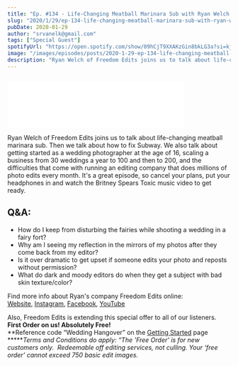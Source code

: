 ```yaml
---
title: "Ep. #134 - Life-Changing Meatball Marinara Sub with Ryan Welch of Freedom Edits"
slug: "2020/1/29/ep-134-life-changing-meatball-marinara-sub-with-ryan-welch-of-freedom-edits"
pubDate: 2020-01-29
author: "srvanelk@gmail.com"
tags: ["Special Guest"]
spotifyUrl: "https://open.spotify.com/show/09hCjT9XXAKzGin8bkLG3a?si=kjRZvQ1JTb6Ov3HVzSSlWA"
image: "/images/episodes/posts/2020-1-29-ep-134-life-changing-meatball-marinara-sub-with-ryan-welch-of-freedom-edits/RW_Square.webp"
description: "Ryan Welch of Freedom Edits joins us to talk about life-changing meatball marinara sub. Then we talk about how to fix Subway. We also talk about getting started as a wedding photographer at the age of 16, scaling a business from 30 weddings a year to 100 and then to 200, and the difficulties that come with running an editing company that does millions of photo edits every month. It's a great episode, so cancel your plans, put your headphones in and watch the Britney Spears Toxic music video to get ready."
---
```


<figure>
  <img src="/images/episodes/posts/2020-1-29-ep-134-life-changing-meatball-marinara-sub-with-ryan-welch-of-freedom-edits/RW_Square.webp" alt="" />
</figure>
<iframe class="embedly-embed" src="//cdn.embedly.com/widgets/media.html?src=https%3A%2F%2Fanchor.fm%2Fweddingphotohangover%2Fembed%2Fepisodes%2FEp--134---Life-Changing-Meatball-Marinara-Sub-with-Ryan-Welch-of-Freedom-Edits-eah5l0&display_name=Anchor+FM+Inc.&url=https%3A%2F%2Fanchor.fm%2Fweddingphotohangover%2Fepisodes%2FEp--134---Life-Changing-Meatball-Marinara-Sub-with-Ryan-Welch-of-Freedom-Edits-eah5l0&image=https%3A%2F%2Fd3t3ozftmdmh3i.cloudfront.net%2Fproduction%2Fpodcast_uploaded_episode400%2F805714%2F805714-1580330679029-65ce07b526186.jpg&key=61d05c9d54e8455ea7a9677c366be814&type=text%2Fhtml&schema=anchor&wmode=opaque" width="400" height="102" scrolling="no" title="Anchor FM Inc. embed" frameborder="0" allow="autoplay; fullscreen" allowfullscreen="true"></iframe>

Ryan Welch of Freedom Edits joins us to talk about life-changing meatball marinara sub. Then we talk about how to fix Subway. We also talk about getting started as a wedding photographer at the age of 16, scaling a business from 30 weddings a year to 100 and then to 200, and the difficulties that come with running an editing company that does millions of photo edits every month. It's a great episode, so cancel your plans, put your headphones in and watch the Britney Spears Toxic music video to get ready.

## Q&A:
- How do I keep from disturbing the fairies while shooting a wedding in a fairy fort?
- Why am I seeing my reflection in the mirrors of my photos after they come back from my editor?
- Is it over dramatic to get upset if someone edits your photo and reposts without permission?
- What do dark and moody editors do when they get a subject with bad skin texture/color?

Find more info about Ryan's company Freedom Edits online:  
[Website](https://freedomedits.com/), [Instagram](https://www.instagram.com/freedomedits/), [Facebook](https://www.facebook.com/freedomedits/), [YouTube](https://www.youtube.com/channel/UC91qn8etae1H_W7uZJArv8g)

Also, Freedom Edits is extending this special offer to all of our listeners. **First Order on us! Absolutely Free!**  
**Reference code “Wedding Hangover” on the [Getting Started](https://freedomedits.com/get-started/) page  
**\****Terms and Conditions do apply: “The 'Free Order' is for new customers only.  Redeemable off editing services, not culling. Your ‘free order’ cannot exceed 750 basic edit images.*
